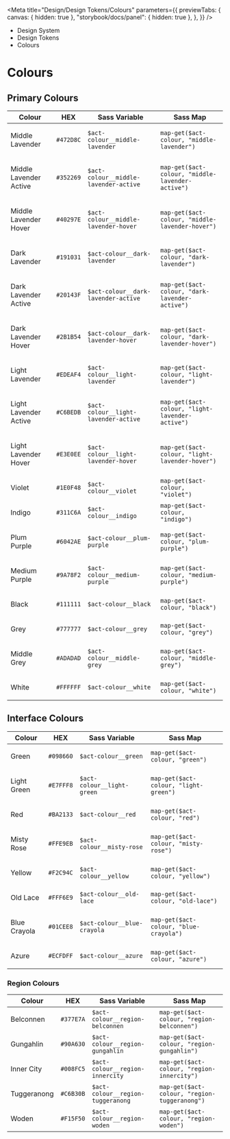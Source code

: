 
<Meta
	title="Design/Design Tokens/Colours"
	parameters={{
		previewTabs: {
			canvas: { hidden: true },
			"storybook/docs/panel": { hidden: true },
		},
	}}
/>

<div className="act-docs-container">
	<Masthead />
	<main className="act-body">
		<div className="act-flex act-flex-light-purple">
			<div className="act-flex__container act-flex__container-padding-trim">
				<div className="act-flex__grid">
					<div className="act-flex__row">
						<div className="act-col__cw-12">
							<div className="act-box">
								<div className="act-breadcrumbs">
									<ul className="act-breadcrumbs__container">
										<li className="act-breadcrumbs__crumb act-h6">
											<LinkTo className="act-breadcrumbs__crumb__link" kind="about-about--page">
												Design System <i className="fa-solid fa-angle-right"></i>
											</LinkTo>
										</li>
										<li className="act-breadcrumbs__crumb act-h6">
											<LinkTo className="act-breadcrumbs__crumb__link" kind="design-overview--page">
												Design Tokens <i className="fa-solid fa-angle-right"></i>
											</LinkTo>
										</li>
										<li className="act-breadcrumbs__crumb act-h6">
											<LinkTo className="act-breadcrumbs__crumb__link" kind="design-colours--page">
												Colours <i className="fa-solid fa-angle-right"></i>
											</LinkTo>
										</li>
									</ul>
								</div>
								<h1>Colours</h1>
							</div>
						</div>
					</div>
				</div>
			</div>
		</div>
		<div className="act-flex">
			<div className="act-flex__container">
				<div className="act-flex__grid">
					<div className="act-flex__row">
						<div className="act-col__cw-12">
							<div className="act-box">
								<h2>Primary Colours</h2>
								<ColorPalette>
									<ColorItem
										title="Lavender"
										subtitle="Whole of Government Purple"
										colors={{
											MiddleLavender: "#472D8C",
										}}
									/>
									<ColorItem
										title="Lavender Shades"
										subtitle="Variations to accompany Whole of Government Purple"
										colors={{
											MiddleLavender: "#472D8C",
											MiddleLavenderActive: "#352269",
											MiddleLavenderHover: "#40297E",
										}}
									/>
									<ColorItem
										title="Dark Lavender Shades"
										subtitle="Variations to accompany Whole of Government Purple"
										colors={{
											DarkLavender: "#191031",
											DarkLavenderActive: "#20143F",
											DarkLavenderHover: "#2B1B54",
										}}
									/>
									<ColorItem
										title="Light Lavender Shades"
										subtitle="Variations to accompany Whole of Government Purple"
										colors={{
											LightLavender: "#EDEAF4",
											LightLavenderActive: "#C6BEDB",
											LightLavenderHover: "#E3E0EE",
										}}
									/>
									<ColorItem
										title="Purple Shades"
										subtitle="Variations to accompany Whole of Government Purple"
										colors={{
											Violet: "#1E0F48",
											Indigo: "#311C6A",
											PlumPurple: "#6042AE",
											MediumPurple: "#9A78F2",
										}}
									/>
									<ColorItem
										title="Greyscale"
										subtitle="A range of grey shades from black to white"
										colors={{
											Black: "#111111",
											Grey: "#777777",
											MidDarkGrey: "#4b4b4b",
											MiddleGrey: "#ADADAD",
											LightGrey: "#f6f6f6",
											White: "#FFFFFF",
										}}
									/>
								</ColorPalette>
								<div className="act-table-container">
									<table className="act-table">
										<thead>
											<tr>
												<th>Colour</th>
												<th>HEX</th>
												<th>Sass Variable</th>
												<th>Sass Map</th>
											</tr>
										</thead>
										<tbody>
											<tr>
												<td>
													<span className="act-icon" style={{ backgroundColor: "#472D8C" }}></span>
													<p className="act-p-small">Middle Lavender</p>
												</td>
												<td>
													<code className="hex">#472D8C</code>
												</td>
												<td>
													<code className="sass-var">$act-colour__middle-lavender</code>
												</td>
												<td>
													<code>map-get($act-colour, "middle-lavender")</code>
												</td>
											</tr>
											<tr>
												<td>
													<span className="act-icon" style={{ backgroundColor: "#352269" }}></span>
													<p className="act-p-small">Middle Lavender Active</p>
												</td>
												<td>
													<code className="hex">#352269</code>
												</td>
												<td>
													<code className="sass-var">$act-colour__middle-lavender-active</code>
												</td>
												<td>
													<code>map-get($act-colour, "middle-lavender-active")</code>
												</td>
											</tr>
											<tr>
												<td>
													<span className="act-icon" style={{ backgroundColor: "#40297E" }}></span>
													<p className="act-p-small">Middle Lavender Hover</p>
												</td>
												<td>
													<code className="hex">#40297E</code>
												</td>
												<td>
													<code className="sass-var">$act-colour__middle-lavender-hover</code>
												</td>
												<td>
													<code>map-get($act-colour, "middle-lavender-hover")</code>
												</td>
											</tr>
											<tr>
												<td>
													<span className="act-icon" style={{ backgroundColor: "#191031" }}></span>
													<p className="act-p-small">Dark Lavender</p>
												</td>
												<td>
													<code className="hex">#191031</code>
												</td>
												<td>
													<code className="sass-var">$act-colour__dark-lavender</code>
												</td>
												<td>
													<code>map-get($act-colour, "dark-lavender")</code>
												</td>
											</tr>
											<tr>
												<td>
													<span className="act-icon" style={{ backgroundColor: "#20143F" }}></span>
													<p className="act-p-small">Dark Lavender Active</p>
												</td>
												<td>
													<code className="hex">#20143F</code>
												</td>
												<td>
													<code className="sass-var">$act-colour__dark-lavender-active</code>
												</td>
												<td>
													<code>map-get($act-colour, "dark-lavender-active")</code>
												</td>
											</tr>
											<tr>
												<td>
													<span className="act-icon" style={{ backgroundColor: "#2B1B54" }}></span>
													<p className="act-p-small">Dark Lavender Hover</p>
												</td>
												<td>
													<code className="hex">#2B1B54</code>
												</td>
												<td>
													<code className="sass-var">$act-colour__dark-lavender-hover</code>
												</td>
												<td>
													<code>map-get($act-colour, "dark-lavender-hover")</code>
												</td>
											</tr>
											<tr>
												<td>
													<span className="act-icon" style={{ backgroundColor: "#EDEAF4" }}></span>
													<p className="act-p-small">Light Lavender</p>
												</td>
												<td>
													<code className="hex">#EDEAF4</code>
												</td>
												<td>
													<code className="sass-var">$act-colour__light-lavender</code>
												</td>
												<td>
													<code>map-get($act-colour, "light-lavender")</code>
												</td>
											</tr>
											<tr>
												<td>
													<span className="act-icon" style={{ backgroundColor: "#C6BEDB" }}></span>
													<p className="act-p-small">Light Lavender Active</p>
												</td>
												<td>
													<code className="hex">#C6BEDB</code>
												</td>
												<td>
													<code className="sass-var">$act-colour__light-lavender-active</code>
												</td>
												<td>
													<code>map-get($act-colour, "light-lavender-active")</code>
												</td>
											</tr>
											<tr>
												<td>
													<span className="act-icon" style={{ backgroundColor: "#E3E0EE" }}></span>
													<p className="act-p-small">Light Lavender Hover</p>
												</td>
												<td>
													<code className="hex">#E3E0EE</code>
												</td>
												<td>
													<code className="sass-var">$act-colour__light-lavender-hover</code>
												</td>
												<td>
													<code>map-get($act-colour, "light-lavender-hover")</code>
												</td>
											</tr>
											<tr>
												<td>
													<span className="act-icon" style={{ backgroundColor: "#1E0F48" }}></span>
													<p className="act-p-small">Violet</p>
												</td>
												<td>
													<code className="hex">#1E0F48</code>
												</td>
												<td>
													<code className="sass-var">$act-colour__violet</code>
												</td>
												<td>
													<code>map-get($act-colour, "violet")</code>
												</td>
											</tr>
											<tr>
												<td>
													<span className="act-icon" style={{ backgroundColor: "#311C6A" }}></span>
													<p className="act-p-small">Indigo</p>
												</td>
												<td>
													<code className="hex">#311C6A</code>
												</td>
												<td>
													<code className="sass-var">$act-colour__indigo</code>
												</td>
												<td>
													<code>map-get($act-colour, "indigo")</code>
												</td>
											</tr>
											<tr>
												<td>
													<span className="act-icon" style={{ backgroundColor: "#6042AE" }}></span>
													<p className="act-p-small">Plum Purple</p>
												</td>
												<td>
													<code className="hex">#6042AE</code>
												</td>
												<td>
													<code className="sass-var">$act-colour__plum-purple</code>
												</td>
												<td>
													<code>map-get($act-colour, "plum-purple")</code>
												</td>
											</tr>
											<tr>
												<td>
													<span className="act-icon" style={{ backgroundColor: "#9A78F2" }}></span>
													<p className="act-p-small">Medium Purple</p>
												</td>
												<td>
													<code className="hex">#9A78F2</code>
												</td>
												<td>
													<code className="sass-var">$act-colour__medium-purple</code>
												</td>
												<td>
													<code>map-get($act-colour, "medium-purple")</code>
												</td>
											</tr>
											<tr>
												<td>
													<span className="act-icon" style={{ backgroundColor: "#111111" }}></span>
													<p className="act-p-small">Black</p>
												</td>
												<td>
													<code className="hex">#111111</code>
												</td>
												<td>
													<code className="sass-var">$act-colour__black</code>
												</td>
												<td>
													<code>map-get($act-colour, "black")</code>
												</td>
											</tr>
											<tr>
												<td>
													<span className="act-icon" style={{ backgroundColor: "#777777" }}></span>
													<p className="act-p-small">Grey</p>
												</td>
												<td>
													<code className="hex">#777777</code>
												</td>
												<td>
													<code className="sass-var">$act-colour__grey</code>
												</td>
												<td>
													<code>map-get($act-colour, "grey")</code>
												</td>
											</tr>
											<tr>
												<td>
													<span className="act-icon" style={{ backgroundColor: "#ADADAD" }}></span>
													<p className="act-p-small">Middle Grey</p>
												</td>
												<td>
													<code className="hex">#ADADAD</code>
												</td>
												<td>
													<code className="sass-var">$act-colour__middle-grey</code>
												</td>
												<td>
													<code>map-get($act-colour, "middle-grey")</code>
												</td>
											</tr>
											<tr>
												<td>
													<span className="act-icon" style={{ backgroundColor: "#FFFFFF" }}></span>
													<p className="act-p-small">White</p>
												</td>
												<td>
													<code className="hex">#FFFFFF</code>
												</td>
												<td>
													<code className="sass-var">$act-colour__white</code>
												</td>
												<td>
													<code>map-get($act-colour, "white")</code>
												</td>
											</tr>
										</tbody>
									</table>
								</div>
							</div>
						</div>
					</div>
				</div>
			</div>
		</div>
		<div className="act-flex">
			<div className="act-flex__container">
				<div className="act-flex__grid">
					<div className="act-flex__row">
						<div className="act-col__cw-12">
							<div className="act-box">
								<h2>Interface Colours</h2>
								<ColorPalette>
									<ColorItem
										title="Green"
										subtitle="Some of the greens"
										colors={{
											Green: "#098660",
											LightGreen: "#E7FFF8",
										}}
									/>
									<ColorItem
										title="Red"
										subtitle="Some of the reds"
										colors={{
											Red: "#BA2133",
											MistyRose: "#FFE9EB",
										}}
									/>
									<ColorItem
										title="Yellow"
										subtitle="Some of the yellow"
										colors={{
											Yellow: "#F2C94C",
											OldLace: "#FFF6E9",
										}}
									/>
									<ColorItem
										title="Blues"
										subtitle="Some of the blues"
										colors={{
											BlueCrayola: "#01CEE8",
											Azure: "#ECFDFF",
										}}
									/>
								</ColorPalette>
								<div className="act-table-container">
									<table className="act-table">
										<thead>
											<tr>
												<th>Colour</th>
												<th>HEX</th>
												<th>Sass Variable</th>
												<th>Sass Map</th>
											</tr>
										</thead>
										<tbody>
											<tr>
												<td>
													<span className="act-icon" style={{ backgroundColor: "#098660" }}></span>
													<p className="act-p-small">Green</p>
												</td>
												<td>
													<code className="hex">#098660</code>
												</td>
												<td>
													<code className="sass-var">$act-colour__green</code>
												</td>
												<td>
													<code>map-get($act-colour, "green")</code>
												</td>
											</tr>
											<tr>
												<td>
													<span className="act-icon" style={{ backgroundColor: "#E7FFF8" }}></span>
													<p className="act-p-small">Light Green</p>
												</td>
												<td>
													<code className="hex">#E7FFF8</code>
												</td>
												<td>
													<code className="sass-var">$act-colour__light-green</code>
												</td>
												<td>
													<code>map-get($act-colour, "light-green")</code>
												</td>
											</tr>
											<tr>
												<td>
													<span className="act-icon" style={{ backgroundColor: "#BA2133" }}></span>
													<p className="act-p-small">Red</p>
												</td>
												<td>
													<code className="hex">#BA2133</code>
												</td>
												<td>
													<code className="sass-var">$act-colour__red</code>
												</td>
												<td>
													<code>map-get($act-colour, "red")</code>
												</td>
											</tr>
											<tr>
												<td>
													<span className="act-icon" style={{ backgroundColor: "#FFE9EB" }}></span>
													<p className="act-p-small">Misty Rose</p>
												</td>
												<td>
													<code className="hex">#FFE9EB</code>
												</td>
												<td>
													<code className="sass-var">$act-colour__misty-rose</code>
												</td>
												<td>
													<code>map-get($act-colour, "misty-rose")</code>
												</td>
											</tr>
											<tr>
												<td>
													<span className="act-icon" style={{ backgroundColor: "#F2C94C" }}></span>
													<p className="act-p-small">Yellow</p>
												</td>
												<td>
													<code className="hex">#F2C94C</code>
												</td>
												<td>
													<code className="sass-var">$act-colour__yellow</code>
												</td>
												<td>
													<code>map-get($act-colour, "yellow")</code>
												</td>
											</tr>
											<tr>
												<td>
													<span className="act-icon" style={{ backgroundColor: "#FFF6E9" }}></span>
													<p className="act-p-small">Old Lace</p>
												</td>
												<td>
													<code className="hex">#FFF6E9</code>
												</td>
												<td>
													<code className="sass-var">$act-colour__old-lace</code>
												</td>
												<td>
													<code>map-get($act-colour, "old-lace")</code>
												</td>
											</tr>
											<tr>
												<td>
													<span className="act-icon" style={{ backgroundColor: "#01CEE8" }}></span>
													<p className="act-p-small">Blue Crayola</p>
												</td>
												<td>
													<code className="hex">#01CEE8</code>
												</td>
												<td>
													<code className="sass-var">$act-colour__blue-crayola</code>
												</td>
												<td>
													<code>map-get($act-colour, "blue-crayola")</code>
												</td>
											</tr>
											<tr>
												<td>
													<span className="act-icon" style={{ backgroundColor: "#ECFDFF" }}></span>
													<p className="act-p-small">Azure</p>
												</td>
												<td>
													<code className="hex">#ECFDFF</code>
												</td>
												<td>
													<code className="sass-var">$act-colour__azure</code>
												</td>
												<td>
													<code>map-get($act-colour, "azure")</code>
												</td>
											</tr>
										</tbody>
									</table>
								</div>
							</div>
						</div>
					</div>
				</div>
			</div>
		</div>
		<div className="act-flex">
			<div className="act-flex__container">
				<div className="act-flex__grid">
					<div className="act-flex__row">
						<div className="act-col__cw-12">
							<div className="act-box">
								<h3>Region Colours</h3>
								<ColorPalette>
									<ColorItem
										title="Belconnen"
										subtitle="Name long associated with the locality; originally the name of a pioneer's homestead and later of a rural district of the Australian Capital Territory."
										colors={{
											Belconnen: "#377E7A",
										}}
									/>
									<ColorItem
										title="Gungahlin"
										subtitle="Named after the Aboriginal word 'goongarline', translating to 'little rocky hill' in the English language."
										colors={{
											Gungahlin: "#90A630",
										}}
									/>
									<ColorItem
										title="Inner City"
										subtitle=""
										colors={{
											InnerCity: "#008FC5",
										}}
									/>
									<ColorItem
										title="Tuggeranong"
										subtitle="An aboriginal word for 'cold plain'; the name was also given to a former parish in the area."
										colors={{
											Tuggeranong: "#C6B30B",
										}}
									/>
									<ColorItem
										title="Woden"
										subtitle="Woden is a thriving business district and shopping precinct with the residential areas of Weston Creek and Molonglo Valley to it's west."
										colors={{
											Woden: "#F15F50",
										}}
									/>
								</ColorPalette>
								<div className="act-table-container">
									<table className="act-table">
										<thead>
											<tr>
												<th>Colour</th>
												<th>HEX</th>
												<th>Sass Variable</th>
												<th>Sass Map</th>
											</tr>
										</thead>
										<tbody>
											<tr>
												<td>
													<span className="act-icon" style={{ backgroundColor: "#377E7A" }}></span>
													<p className="act-p-small">Belconnen</p>
												</td>
												<td>
													<code className="hex">#377E7A</code>
												</td>
												<td>
													<code className="sass-var">$act-colour__region-belconnen</code>
												</td>
												<td>
													<code>map-get($act-colour, "region-belconnen")</code>
												</td>
											</tr>
											<tr>
												<td>
													<span className="act-icon" style={{ backgroundColor: "#90A630" }}></span>
													<p className="act-p-small">Gungahlin</p>
												</td>
												<td>
													<code className="hex">#90A630</code>
												</td>
												<td>
													<code className="sass-var">$act-colour__region-gungahlin</code>
												</td>
												<td>
													<code>map-get($act-colour, "region-gungahlin")</code>
												</td>
											</tr>
											<tr>
												<td>
													<span className="act-icon" style={{ backgroundColor: "#008FC5" }}></span>
													<p className="act-p-small">Inner City</p>
												</td>
												<td>
													<code className="hex">#008FC5</code>
												</td>
												<td>
													<code className="sass-var">$act-colour__region-innercity</code>
												</td>
												<td>
													<code>map-get($act-colour, "region-innercity")</code>
												</td>
											</tr>
											<tr>
												<td>
													<span className="act-icon" style={{ backgroundColor: "#C6B30B" }}></span>
													<p className="act-p-small">Tuggeranong</p>
												</td>
												<td>
													<code className="hex">#C6B30B</code>
												</td>
												<td>
													<code className="sass-var">$act-colour__region-tuggeranong</code>
												</td>
												<td>
													<code>map-get($act-colour, "region-tuggeranong")</code>
												</td>
											</tr>
											<tr>
												<td>
													<span className="act-icon" style={{ backgroundColor: "#F15F50" }}></span>
													<p className="act-p-small">Woden</p>
												</td>
												<td>
													<code className="hex">#F15F50</code>
												</td>
												<td>
													<code className="sass-var">$act-colour__region-woden</code>
												</td>
												<td>
													<code>map-get($act-colour, "region-woden")</code>
												</td>
											</tr>
										</tbody>
									</table>
								</div>
							</div>
						</div>
					</div>
				</div>
			</div>
		</div>
	</main>
	<footer className="act-footer">
		<AoC />
		<Footer />
	</footer>
</div>
